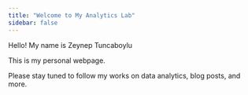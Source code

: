 ```yaml
---
title: "Welcome to My Analytics Lab"
sidebar: false 
---
```


Hello! My name is Zeynep Tuncaboylu

This is my personal webpage.

Please stay tuned to follow my works on data analytics, blog posts, and more.


